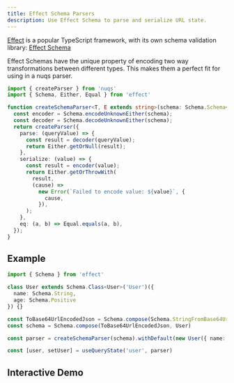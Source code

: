 ```yaml
---
title: Effect Schema Parsers
description: Use Effect Schema to parse and serialize URL state.
---
```


[Effect](https://effect.website) is a popular TypeScript framework, with its own schema validation library: [Effect Schema](https://effect.website/docs/schema/introduction/)

Effect Schemas have the unique property of encoding two way transformations between different types. This makes them a perfect fit for using in a nuqs parser.


```ts
import { createParser } from 'nuqs'
import { Schema, Either, Equal } from 'effect'

function createSchemaParser<T, E extends string>(schema: Schema.Schema<T, E>) {
  const encoder = Schema.encodeUnknownEither(schema);
  const decoder = Schema.decodeUnknownEither(schema);
  return createParser({
    parse: (queryValue) => {
      const result = decoder(queryValue);
      return Either.getOrNull(result);
    },
    serialize: (value) => {
      const result = encoder(value);
      return Either.getOrThrowWith(
        result,
        (cause) =>
          new Error(`Failed to encode value: ${value}`, {
            cause,
          }),
      );
    },
    eq: (a, b) => Equal.equals(a, b),
  });
}
```

## Example

```ts
import { Schema } from 'effect'

class User extends Schema.Class<User>('User')({
  name: Schema.String,
  age: Schema.Positive
}) {}

const ToBase64UrlEncodedJson = Schema.compose(Schema.StringFromBase64Url, Schema.parseJson())
const schema = Schema.compose(ToBase64UrlEncodedJson, User)

const parser = createSchemaParser(schema).withDefault(new User({ name: 'John Vim', age: 25 }))

const [user, setUser] = useQueryState('user', parser)
```

## Interactive Demo


<Suspense>
  <EffectSchemaDemo />
</Suspense>